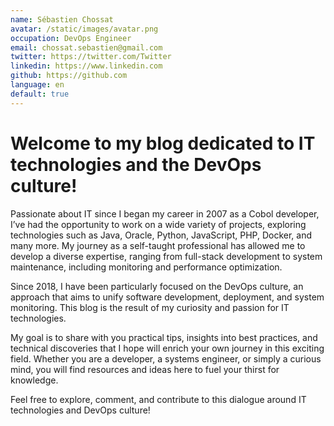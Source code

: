 ```yaml
---
name: Sébastien Chossat
avatar: /static/images/avatar.png
occupation: DevOps Engineer
email: chossat.sebastien@gmail.com
twitter: https://twitter.com/Twitter
linkedin: https://www.linkedin.com
github: https://github.com
language: en
default: true
---
```


# Welcome to my blog dedicated to IT technologies and the DevOps culture!

Passionate about IT since I began my career in 2007 as a Cobol developer, I’ve had the opportunity to work on a wide variety of projects, exploring technologies such as Java, Oracle, Python, JavaScript, PHP, Docker, and many more. My journey as a self-taught professional has allowed me to develop a diverse expertise, ranging from full-stack development to system maintenance, including monitoring and performance optimization.

Since 2018, I have been particularly focused on the DevOps culture, an approach that aims to unify software development, deployment, and system monitoring. This blog is the result of my curiosity and passion for IT technologies.

My goal is to share with you practical tips, insights into best practices, and technical discoveries that I hope will enrich your own journey in this exciting field. Whether you are a developer, a systems engineer, or simply a curious mind, you will find resources and ideas here to fuel your thirst for knowledge.

Feel free to explore, comment, and contribute to this dialogue around IT technologies and DevOps culture!

